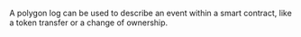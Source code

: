 A polygon log can be used to describe an event within a smart contract, like a token transfer or a change of ownership.